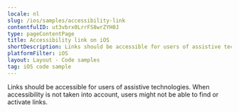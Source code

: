 ```yaml
---
locale: nl
slug: /ios/samples/accessibility-link
contentfulID: ut3vbrx0LrrFS8wrZYH0J
type: pageContentPage
title: Accessibility link on iOS
shortDescription: Links should be accessible for users of assistive technologies.
platformFilter: iOS
layout: Layout - Code samples
tag: iOS code sample
---
```


Links should be accessible for users of assistive technologies. When accessibility is not taken into account, users might not be able to find or activate links.

<CodeSample id="accessibility-link" locale="nl" platform="ios"/>